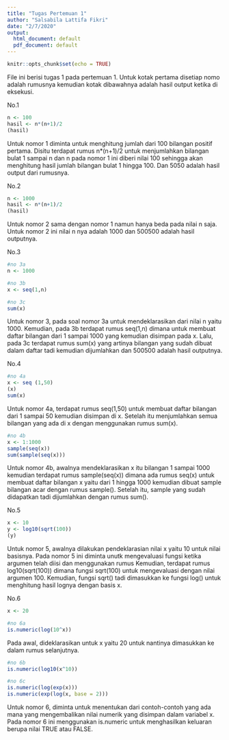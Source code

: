 ---
title: "Tugas Pertemuan 1"
author: "Salsabila Lattifa Fikri"
date: "2/7/2020"
output:
  html_document: default
  pdf_document: default
---

```{r setup, include=FALSE}
knitr::opts_chunk$set(echo = TRUE)
```


File ini berisi tugas 1 pada pertemuan 1. Untuk kotak pertama disetiap nomo adalah rumusnya kemudian kotak dibawahnya adalah hasil output ketika di eksekusi.

No.1

```{r}
n <- 100
hasil <- n*(n+1)/2
(hasil)
```
Untuk nomor 1 diminta untuk menghitung jumlah dari 100 bilangan positif pertama. Disitu terdapat rumus n*(n+1)/2 untuk menjumlahkan bilangan bulat 1 sampai n dan n pada nomor 1 ini diberi nilai 100 sehingga akan menghitung hasil jumlah bilangan bulat 1 hingga 100. Dan 5050 adalah hasil output dari rumusnya.




No.2
```{r}
n <- 1000
hasil <- n*(n+1)/2
(hasil)
```
Untuk nomor 2 sama dengan nomor 1 namun hanya beda pada nilai n saja. Untuk nomor 2 ini nilai n nya adalah 1000 dan 500500 adalah hasil outputnya.

No.3
```{r}
#no 3a
n <- 1000

#no 3b
x <- seq(1,n)

#no 3c
sum(x)
```
Untuk nomor 3, pada soal nomor 3a untuk mendeklarasikan dari nilai n yaitu 1000. Kemudian, pada 3b terdapat rumus seq(1,n) dimana untuk membuat daftar bilangan dari 1 sampai 1000 yang kemudian disimpan pada x. Lalu, pada 3c terdapat rumus sum(x) yang artinya bilangan yang sudah dibuat dalam daftar tadi kemudian dijumlahkan dan 500500 adalah hasil outputnya.


No.4
```{r}
#no 4a
x <- seq (1,50)
(x)
sum(x)
```
Untuk nomor 4a, terdapat rumus seq(1,50) untuk membuat daftar bilangan dari 1 sampai 50 kemudian disimpan di x. Setelah itu menjumlahkan semua bilangan yang ada di x dengan menggunakan rumus sum(x).
```{r}
#no 4b
x <- 1:1000
sample(seq(x))
sum(sample(seq(x)))
```
Untuk nomor 4b, awalnya mendeklarasikan x itu bilangan 1 sampai 1000 kemudian terdapat rumus sample(seq(x)) dimana ada rumus seq(x) untuk membuat daftar bilangan x yaitu dari 1 hingga 1000 kemudian dibuat sample bilangan acar dengan rumus sample(). Setelah itu, sample yang sudah didapatkan tadi dijumlahkan dengan rumus sum().


No.5
```{r}
x <- 10
y <- log10(sqrt(100))
(y)
```
Untuk nomor 5, awalnya dilakukan pendeklarasian nilai x yaitu 10 untuk nilai basisnya. Pada nomor 5 ini diminta unutk mengevaluasi fungsi ketika argumen telah diisi dan menggunakan rumus Kemudian, terdapat rumus log10(sqrt(100)) dimana fungsi sqrt(100) untuk mengevaluasi dengan nilai argumen 100. Kemudian, fungsi sqrt() tadi dimasukkan ke fungsi log() untuk menghitung hasil lognya dengan basis x.

No.6
```{r}
x <- 20

#no 6a
is.numeric(log(10^x))
```
Pada awal, dideklarasikan untuk x yaitu 20 untuk nantinya dimasukkan ke dalam rumus selanjutnya.
```{r}
#no 6b
is.numeric(log10(x^10))
```

```{r}
#no 6c
is.numeric(log(exp(x)))
is.numeric(exp(log(x, base = 2)))
```
Untuk nomor 6, diminta untuk menentukan dari contoh-contoh yang ada mana yang mengembalikan nilai numerik yang disimpan dalam variabel x. Pada nomor 6 ini menggunakan is.numeric untuk menghasilkan keluaran berupa nilai TRUE atau FALSE.